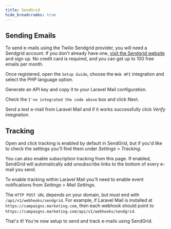 ```yaml
---
title: SendGrid
hide_breadcrumbs: true
---
```



## Sending Emails

To send e-mails using the Twilio Sendgrid provider, you will need a Sendgrid account. If you don't already have one, [visit the Sendgrid website](https://sendgrid.com/) and sign up. No credit card is required, and you can get up to 100 free emails per month.

Once registered, open the `Setup Guide`, choose the `Web API` integration and select the PHP language option.


Generate an API key and copy it to your Laravel Mail configuration.


Check the `I've integrated the code above` box and click Next.

Send a test e-mail from Laravel Mail and if it works successfully click _Verify integration_.

## Tracking


Open and click tracking is enabled by default in SendGrid, but if you'd like to check the settings you'll find them under _Settings_ > _Tracking_.


You can also enable subscription tracking from this page. If enabled, SendGrid will automatically add unsubscribe links to the bottom of every e-mail you send.


To enable tracking within Laravel Mail you'll need to enable event notifications from _Settings_ > _Mail Settings_.

The `HTTP POST URL` depends on your domain, but must end with `/api/v1/webhooks/sendgrid`. For example, if Laravel Mail is installed at `https://campaigns.marketing.com`, then each webhook should point to `https://campaigns.marketing.com/api/v1/webhooks/sendgrid`.

That's it! You're now setup to send and track e-mails using SendGrid.
